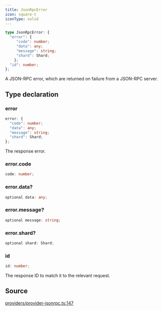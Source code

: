```yaml
---
title: JsonRpcError
icon: square-t
iconType: solid
---
```


```ts
type JsonRpcError: {
  "error": {
     "code": number;
     "data": any;
     "message": string;
     "shard": Shard;
    };
  "id": number;
};
```

A JSON-RPC error, which are returned on failure from a JSON-RPC server.

## Type declaration

### error

```ts
error: {
  "code": number;
  "data": any;
  "message": string;
  "shard": Shard;
};
```

The response error.

### error.code

```ts
code: number;
```

### error.data?

```ts
optional data: any;
```

### error.message?

```ts
optional message: string;
```

### error.shard?

```ts
optional shard: Shard;
```

### id

```ts
id: number;
```

The response ID to match it to the relevant request.

## Source

[providers/provider-jsonrpc.ts:147](https://github.com/dominant-strategies/quais.js/blob/57e1e7d55fa82872759f1060be87264857259141/src/providers/provider-jsonrpc.ts#L147)
